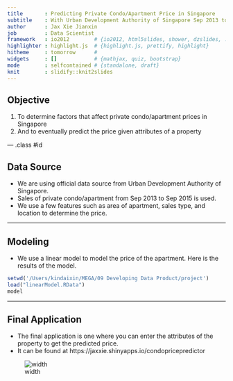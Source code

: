 ```yaml
---
title       : Predicting Private Condo/Apartment Price in Singapore
subtitle    : With Urban Development Authority of Singapore Sep 2013 to Sep 2015 data
author      : Jax Xie Jianxin
job         : Data Scientist
framework   : io2012        # {io2012, html5slides, shower, dzslides, ...}
highlighter : highlight.js  # {highlight.js, prettify, highlight}
hitheme     : tomorrow      # 
widgets     : []            # {mathjax, quiz, bootstrap}
mode        : selfcontained # {standalone, draft}
knit        : slidify::knit2slides
---
```


## Objective

1. To determine factors that affect private condo/apartment prices in Singapore
2. And to eventually predict the price given attributes of a property

--- .class #id

## Data Source

* We are using official data source from Urban Development Authority of Singapore. 
* Sales of private condo/apartment from Sep 2013 to Sep 2015 is used.
* We use a few features such as area of apartment, sales type, and location to determine the price.

---

## Modeling

* We use a linear model to model the price of the apartment. Here is the results of the model.

```r
setwd('/Users/kindaixin/MEGA/09 Developing Data Product/project')
load("linearModel.RData")
model
```

---

## Final Application

* The final application is one where you can enter the attributes of the property to get the predicted price. 
* It can be found at https://jaxxie.shinyapps.io/condopricepredictor

![width](assets/img/final_app.png)

